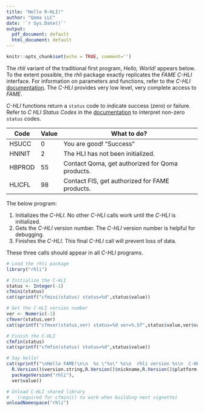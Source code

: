 ```yaml
---
title: "Hello R-HLI!"
author: "Qoma LLC"
date: '`r Sys.Date()`'
output:
  pdf_document: default
  html_document: default
---
```


```r
knitr::opts_chunk$set(echo = TRUE, comment='')
```

The *rhli* variant of the traditional first program, *Hello, World!* appears below.  To the extent possible, the *rhli* package exactly replicates the _FAME C-HLI_ interface.  For information on parameters and  functions, refer to the _C-HLI_ [documentation](https://fame.sungard.com/support_secure/fame/online_help_116/index.html).  The _C-HLI_ provides very low level, very complete access to _FAME_.  

_C-HLI_ functions return a `status` code to indicate success (zero) or failure. Refer to *C HLI Status Codes* in the [documentation](https://fame.sungard.com/support_secure/fame/online_help_116/index.html) to interpret non-zero `status` codes. 

| Code   | Value | What to do?                                                                           |
|--------|-------|---------------------------------------------------------------------------------------|
| HSUCC  | 0     | You are good! "Success"                                                               |
| HNINIT | 2     | The HLI has not been initialized.                                                     |
| HBPROD | 55    | Contact Qoma, get authorized for Qoma products.                                        |
| HLICFL | 98    | Contact FIS, get authorized for FAME products.                                        |

The below program:

1. Initializes the _C-HLI_. No other _C-HLI_ calls work until the _C-HLI_ is initialized.
1. Gets the _C-HLI_ version number. The _C-HLI_ version number is helpful for debugging.
1. Finishes the _C-HLI_. This final _C-HLI_ call will prevent loss of data.

These three calls should appear in all _C-HLI_ programs.  

```r
# Load the rhli package
library("rhli")

# Initialize the C-HLI
status <- Integer(-1)
cfmini(status)
cat(sprintf("cfmini(status) status=%d",status$value))

# Get the C-HLI version number
ver <- Numeric(-1)
cfmver(status,ver)
cat(sprintf("cfmver(status,ver) status=%d ver=%.5f",status$value,ver$value))

# Finish the C-HLI
cfmfin(status)
cat(sprintf("cfmfin(status) status=%d",status$value))

```

```r
# Say hello!
cat(sprintf("\nHello FAME!\n\n  %s \"%s\" %s\n  rhli version %s\n  C-HLI version %.5f\n\n",
  R.Version()$version.string,R.Version()$nickname,R.Version()$platform,            
  packageVersion("rhli"),
  ver$value))

# Unload C-HLI shared library 
#   (required for cfmini() to work when building next vignette)
unloadNamespace("rhli")
```
